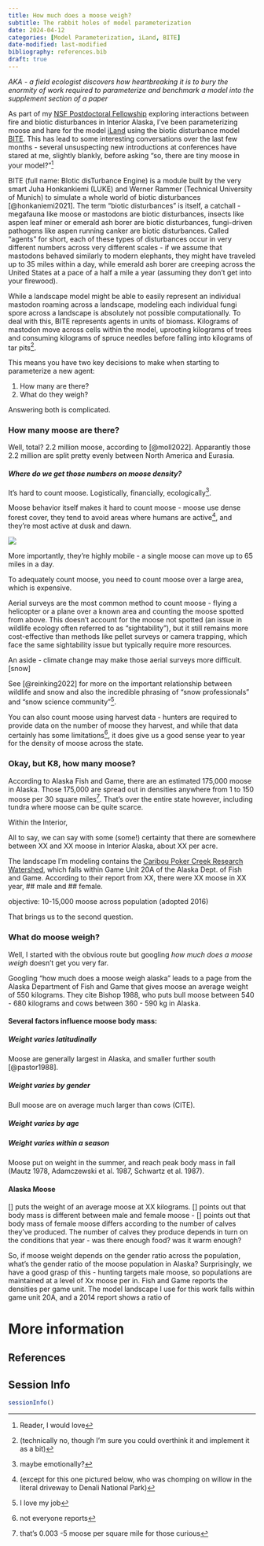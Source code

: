 ```yaml
---
title: How much does a moose weigh?
subtitle: The rabbit holes of model parameterization
date: 2024-04-12
categories: [Model Parameterization, iLand, BITE]
date-modified: last-modified
bibliography: references.bib
draft: true
---
```


*AKA - a field ecologist discovers how heartbreaking it is to bury the enormity of work required to parameterize and benchmark a model into the supplement section of a paper*

As part of my [NSF Postdoctoral Fellowship](https://www.nsf.gov/awardsearch/showAward?AWD_ID=2219248&HistoricalAwards=false) exploring interactions between fire and biotic disturbances in Interior Alaska, I've been parameterizing moose and hare for the model [iLand](https://iland-model.org/iLand+Hub) using the biotic disturbance model [BITE](https://iland-model.org/bite/#/). This has lead to some interesting conversations over the last few months - several unsuspecting new introductions at conferences have stared at me, slightly blankly, before asking "so, there are tiny moose in your model?"[^1]

[^1]: Reader, I would love

BITE (full name: BIotic disTurbance Engine) is a module built by the very smart Juha Honkankiemi (LUKE) and Werner Rammer (Technical University of Munich) to simulate a whole world of biotic disturbances [@honkaniemi2021]. The term "biotic disturbances" is itself, a catchall - megafauna like moose or mastodons are biotic disturbances, insects like aspen leaf miner or emerald ash borer are biotic disturbances, fungi-driven pathogens like aspen running canker are biotic disturbances. Called "agents" for short, each of these types of disturbances occur in very different numbers across very different scales - if we assume that mastodons behaved similarly to modern elephants, they might have traveled up to 35 miles within a day, while emerald ash borer are creeping across the United States at a pace of a half a mile a year (assuming they don't get into your firewood).

While a landscape model might be able to easily represent an individual mastodon roaming across a landscape, modeling each individual fungi spore across a landscape is absolutely not possible computationally. To deal with this, BITE represents agents in units of biomass. Kilograms of mastodon move across cells within the model, uprooting kilograms of trees and consuming kilograms of spruce needles before falling into kilograms of tar pits[^2].

[^2]: (technically no, though I'm sure you could overthink it and implement it as a bit)

This means you have two key decisions to make when starting to parameterize a new agent:

1.  How many are there?
2.  What do they weigh?

Answering both is complicated.

### How many moose are there?

Well, total? 2.2 million moose, according to [@moll2022]. Apparantly those 2.2 million are split pretty evenly between North America and Eurasia.

#### *Where do we get those numbers on moose density?*

It's hard to count moose. Logistically, financially, ecologically[^3].

[^3]: maybe emotionally?

Moose behavior itself makes it hard to count moose - moose use dense forest cover, they tend to avoid areas where humans are active[^4], and they're most active at dusk and dawn.

[^4]: (except for this one pictured below, who was chomping on willow in the literal driveway to Denali National Park)

![](images/moose.JPG){.column-margin}

More importantly, they're highly mobile - a single moose can move up to 65 miles in a day.

To adequately count moose, you need to count moose over a large area, which is expensive.

Aerial surveys are the most common method to count moose - flying a helicopter or a plane over a known area and counting the moose spotted from above. This doesn't account for the moose not spotted (an issue in wildlife ecology often referred to as "sightability"), but it still remains more cost-effective than methods like pellet surveys or camera trapping, which face the same sightability issue but typically require more resources.

An aside - climate change may make those aerial surveys more difficult. \[snow\]

See \[\@reinking2022\] for more on the important relationship between wildlife and snow and also the incredible phrasing of "snow professionals" and "snow science community"[^5].

[^5]: I love my job

You can also count moose using harvest data - hunters are required to provide data on the number of moose they harvest, and while that data certainly has some limitations[^6], it does give us a good sense year to year for the density of moose across the state.

[^6]: not everyone reports

### Okay, but K8, how many moose?

According to Alaska Fish and Game, there are an estimated 175,000 moose in Alaska. Those 175,000 are spread out in densities anywhere from 1 to 150 moose per 30 square miles[^7]. That's over the entire state however, including tundra where moose can be quite scarce.

[^7]: that's 0.003 -5 moose per square mile for those curious

Within the Interior,

All to say, we can say with some (some!) certainty that there are somewhere between XX and XX moose in Interior Alaska, about XX per acre.

The landscape I'm modeling contains the [Caribou Poker Creek Research Watershed](https://www.lter.uaf.edu/research/study-sites-cpcrw), which falls within Game Unit 20A of the Alaska Dept. of Fish and Game. According to their report from XX, there were XX moose in XX year, \## male and \## female.

objective: 10-15,000 moose across population (adopted 2016)

That brings us to the second question.

### What do moose weigh?

Well, I started with the obvious route but googling *how much does a moose weigh* doesn't get you very far.

Googling "how much does a moose weigh alaska" leads to a page from the Alaska Department of Fish and Game that gives moose an average weight of 550 kilograms. They cite Bishop 1988, who puts bull moose between 540 - 680 kilograms and cows between 360 - 590 kg in Alaska.

#### Several factors influence moose body mass:

##### Weight varies latitudinally

Moose are generally largest in Alaska, and smaller further south \[\@pastor1988\].

##### Weight varies by gender

Bull moose are on average much larger than cows (CITE).

##### Weight varies by age

##### Weight varies within a season

Moose put on weight in the summer, and reach peak body mass in fall (Mautz 1978, Adamczewski et al. 1987, Schwartz et al. 1987).

#### Alaska Moose

\[\] puts the weight of an average moose at XX kilograms. \[\] points out that body mass is different between male and female moose - \[\] points out that body mass of female moose differs according to the number of calves they've produced. The number of calves they produce depends in turn on the conditions that year - was there enough food? was it warm enough?

So, if moose weight depends on the gender ratio across the population, what's the gender ratio of the moose population in Alaska? Surprisingly, we have a good grasp of this - hunting targets male moose, so populations are maintained at a level of Xx moose per in. Fish and Game reports the densities per game unit. The model landscape I use for this work falls within game unit 20A, and a 2014 report shows a ratio of

# More information

## References

## Session Info

```r
sessionInfo()
```
